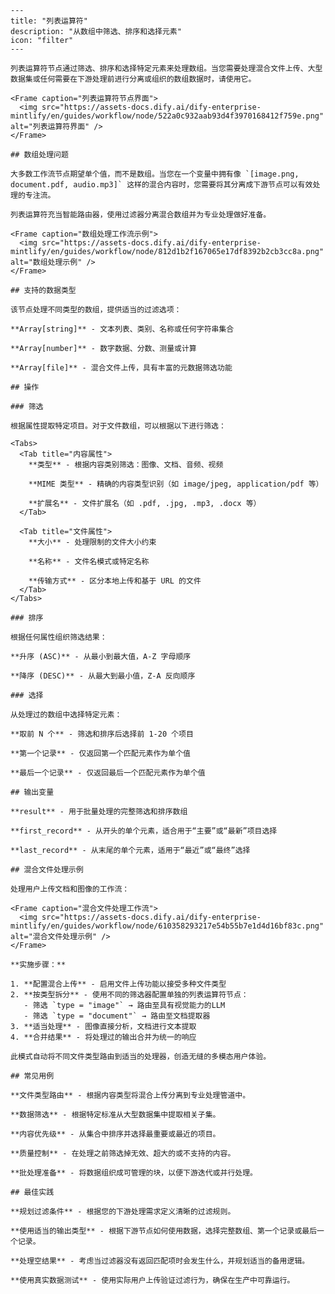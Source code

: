 ```mdx
---
title: "列表运算符"
description: "从数组中筛选、排序和选择元素"
icon: "filter"
---

列表运算符节点通过筛选、排序和选择特定元素来处理数组。当您需要处理混合文件上传、大型数据集或任何需要在下游处理前进行分离或组织的数组数据时，请使用它。

<Frame caption="列表运算符节点界面">
  <img src="https://assets-docs.dify.ai/dify-enterprise-mintlify/en/guides/workflow/node/522a0c932aab93d4f3970168412f759e.png" alt="列表运算符界面" />
</Frame>

## 数组处理问题

大多数工作流节点期望单个值，而不是数组。当您在一个变量中拥有像 `[image.png, document.pdf, audio.mp3]` 这样的混合内容时，您需要将其分离成下游节点可以有效处理的专注流。

列表运算符充当智能路由器，使用过滤器分离混合数组并为专业处理做好准备。

<Frame caption="数组处理工作流示例">
  <img src="https://assets-docs.dify.ai/dify-enterprise-mintlify/en/guides/workflow/node/812d1b2f167065e17df8392b2cb3cc8a.png" alt="数组处理示例" />
</Frame>

## 支持的数据类型

该节点处理不同类型的数组，提供适当的过滤选项：

**Array[string]** - 文本列表、类别、名称或任何字符串集合

**Array[number]** - 数字数据、分数、测量或计算  

**Array[file]** - 混合文件上传，具有丰富的元数据筛选功能

## 操作

### 筛选

根据属性提取特定项目。对于文件数组，可以根据以下进行筛选：

<Tabs>
  <Tab title="内容属性">
    **类型** - 根据内容类别筛选：图像、文档、音频、视频
    
    **MIME 类型** - 精确的内容类型识别（如 image/jpeg, application/pdf 等）
    
    **扩展名** - 文件扩展名（如 .pdf, .jpg, .mp3, .docx 等）
  </Tab>
  
  <Tab title="文件属性">
    **大小** - 处理限制的文件大小约束
    
    **名称** - 文件名模式或特定名称
    
    **传输方式** - 区分本地上传和基于 URL 的文件
  </Tab>
</Tabs>

### 排序

根据任何属性组织筛选结果：

**升序 (ASC)** - 从最小到最大值，A-Z 字母顺序

**降序 (DESC)** - 从最大到最小值，Z-A 反向顺序

### 选择

从处理过的数组中选择特定元素：

**取前 N 个** - 筛选和排序后选择前 1-20 个项目

**第一个记录** - 仅返回第一个匹配元素作为单个值

**最后一个记录** - 仅返回最后一个匹配元素作为单个值

## 输出变量

**result** - 用于批量处理的完整筛选和排序数组

**first_record** - 从开头的单个元素，适合用于“主要”或“最新”项目选择

**last_record** - 从末尾的单个元素，适用于“最近”或“最终”选择

## 混合文件处理示例

处理用户上传文档和图像的工作流：

<Frame caption="混合文件处理工作流">
  <img src="https://assets-docs.dify.ai/dify-enterprise-mintlify/en/guides/workflow/node/610358293217e54b55b7e1d4d16bf83c.png" alt="混合文件处理示例" />
</Frame>

**实施步骤：**

1. **配置混合上传** - 启用文件上传功能以接受多种文件类型
2. **按类型拆分** - 使用不同的筛选器配置单独的列表运算符节点：
   - 筛选 `type = "image"` → 路由至具有视觉能力的LLM
   - 筛选 `type = "document"` → 路由至文档提取器
3. **适当处理** - 图像直接分析，文档进行文本提取
4. **合并结果** - 将处理过的输出合并为统一的响应

此模式自动将不同文件类型路由到适当的处理器，创造无缝的多模态用户体验。

## 常见用例

**文件类型路由** - 根据内容类型将混合上传分离到专业处理管道中。

**数据筛选** - 根据特定标准从大型数据集中提取相关子集。

**内容优先级** - 从集合中排序并选择最重要或最近的项目。

**质量控制** - 在处理之前筛选掉无效、超大的或不支持的内容。

**批处理准备** - 将数据组织成可管理的块，以便下游迭代或并行处理。

## 最佳实践

**规划过滤条件** - 根据您的下游处理需求定义清晰的过滤规则。

**使用适当的输出类型** - 根据下游节点如何使用数据，选择完整数组、第一个记录或最后一个记录。

**处理空结果** - 考虑当过滤器没有返回匹配项时会发生什么，并规划适当的备用逻辑。

**使用真实数据测试** - 使用实际用户上传验证过滤行为，确保在生产中可靠运行。
```